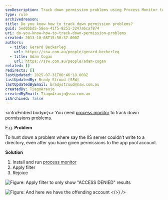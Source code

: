 ```yaml
---
seoDescription: Track down permission problems using Process Monitor to troubleshoot issues with IIS servers and app pool accounts.
type: rule
archivedreason:
title: Do you know how to track down permission problems?
guid: 5ed0bbd5-58ea-41f5-8251-3247a6caf874
uri: do-you-know-how-to-track-down-permission-problems
created: 2013-10-08T15:50:37.000Z
authors:
  - title: Gerard Beckerleg
    url: https://ssw.com.au/people/gerard-beckerleg
  - title: Adam Cogan
    url: https://ssw.com.au/people/adam-cogan
related: []
redirects: []
lastUpdated: 2025-07-31T00:46:18.000Z
lastUpdatedBy: Brady Stroud [SSW]
lastUpdatedByEmail: bradystroud@ssw.com.au
createdBy: TiagoAraujo
createdByEmail: TiagoAraujo@ssw.com.au
isArchived: false
---
```


<introEmbed
  body={<>
You need [process monitor](http://technet.microsoft.com/en-us/sysinternals/bb896645.aspx?WT.mc_id=DT-MVP-33518) to track down permissions problems.

E.g. **Problem**

To hunt down a problem where say the IIS server couldn’t write to a directory, even after you have given permissions to the app pool account.

**Solution**

1. Install and run
   [process monitor](http://technet.microsoft.com/en-us/sysinternals/bb896645.aspx?WT.mc_id=DT-MVP-33518)
2. Apply filter
3. Rejoice

![Figure: Apply filter to only show "ACCESS DENIED" results](/uploads/rules/do-you-know-how-to-track-down-permission-problems/process-monitor-filter.jpg)

![Figure: And here we have the offending account](/uploads/rules/do-you-know-how-to-track-down-permission-problems/event-properties.jpg)
  </>}
/>
